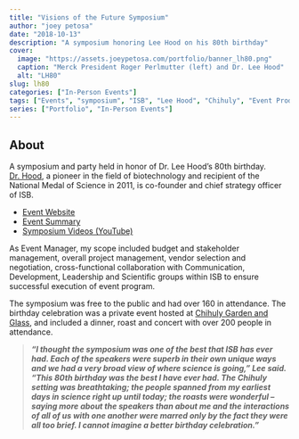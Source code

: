 ```yaml
---
title: "Visions of the Future Symposium"
author: "joey petosa"
date: "2018-10-13"
description: "A symposium honoring Lee Hood on his 80th birthday"
cover:
  image: "https://assets.joeypetosa.com/portfolio/banner_lh80.png"
  caption: "Merck President Roger Perlmutter (left) and Dr. Lee Hood"
  alt: "LH80"
slug: lh80
categories: ["In-Person Events"]
tags: ["Events", "symposium", "ISB", "Lee Hood", "Chihuly", "Event Production"]
series: ["Portfolio", "In-Person Events"]
---
```


## About  
A symposium and party held in honor of Dr. Lee Hood’s 80th birthday. [Dr. Hood](https://isbscience.org/bio/leroy-hood/), a pioneer in the field of 
biotechnology and recipient of the National Medal of Science in 2011, is 
co-founder and chief strategy officer of ISB. 

* [Event Website](https://isbscience.org/LH80/)  
* [Event Summary](https://isbscience.org/news/2019/01/08/visions-of-the-future-symposium-honors-dr-lee-hood-on-his-80th-birthday/)
* [Symposium Videos (YouTube)](https://youtube.com/playlist?list=PLOojCp_ZOt2dzk2lve0Au0f6NCUas_mKh)

As Event Manager, my scope included budget and stakeholder management, overall 
project management, vendor selection and negotiation, cross-functional 
collaboration with Communication, Development, Leadership and Scientific groups 
within ISB to ensure successful execution of event program.

The symposium was free to the public and had over 160 in attendance. The birthday 
celebration was a private event hosted at [Chihuly Garden and Glass](https://www.chihulygardenandglass.com/), and included a dinner, roast 
and concert with over 200 people in attendance.  

>***“I thought the symposium was one of the best that ISB has ever had. Each of 
the speakers were superb in their own unique ways and we had a very broad view 
of where science is going,” Lee said. "This 80th birthday was the best I have 
ever had. The Chihuly setting was breathtaking; the people spanned from my 
earliest days in science right up until today; the roasts were wonderful -- saying 
more about the speakers than about me and the interactions of all of us 
with one another were marred only by the fact they were all too brief. I cannot 
imagine a better birthday celebration."*** 
